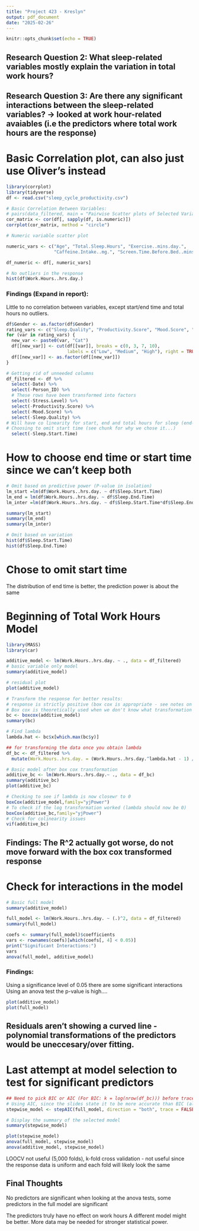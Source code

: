 ```yaml
---
title: "Project 423 - Kreslyn"
output: pdf_document
date: "2025-02-26"
---
```


```r
knitr::opts_chunk$set(echo = TRUE)
```
## Research Question 2: What sleep-related variables mostly explain the variation in total work hours?

## Research Question 3: Are there any significant interactions between the sleep-related variables? -> looked at work hour-related avaiables (i.e the predictors where total work hours are the response)

# Basic Correlation plot, can also just use Oliver's instead

```r
library(corrplot)
library(tidyverse)
df <- read.csv("sleep_cycle_productivity.csv")

# Basic Correlation Between Variables:
# pairs(data_filtered, main = "Pairwise Scatter plots of Selected Variables")
cor_matrix <- cor(df[, sapply(df, is.numeric)])
corrplot(cor_matrix, method = "circle")

# Numeric variable scatter plot

numeric_vars <- c("Age", "Total.Sleep.Hours", "Exercise..mins.day.", 
                  "Caffeine.Intake..mg.", "Screen.Time.Before.Bed..mins.", "Work.Hours..hrs.day.")

df_numeric <- df[, numeric_vars]

# No outliers in the response
hist(df$Work.Hours..hrs.day.)
```

### Findings (Expand in report): 
Little to no correlation between variables, except start/end time and total hours no outliers.

```r
df$Gender <- as.factor(df$Gender)
rating_vars <- c("Sleep.Quality", "Productivity.Score", "Mood.Score", "Stress.Level")
for (var in rating_vars) {
  new_var <- paste0(var, "Cat")
  df[[new_var]] <- cut(df[[var]], breaks = c(0, 3, 7, 10),
                       labels = c("Low", "Medium", "High"), right = TRUE)
  df[[new_var]] <- as.factor(df[[new_var]])
}

# Getting rid of unneeded columns
df_filtered <- df %>% 
  select(-Date) %>%
  select(-Person_ID) %>% 
  # These rows have been transformed into factors
  select(-Stress.Level) %>% 
  select(-Productivity.Score) %>% 
  select(-Mood.Score) %>% 
  select(-Sleep.Quality) %>% 
# Will have co linearity for start, end and total hours for sleep (end-start = total) 
# Choosing to omit start time (see chunk for why we chose it...) 
  select(-Sleep.Start.Time)
```



# How to choose end time or start time since we can't keep both

```r
# Omit based on predictive power (P-value in isolation)
lm_start =lm(df$Work.Hours..hrs.day. ~ df$Sleep.Start.Time)
lm_end = lm(df$Work.Hours..hrs.day. ~ df$Sleep.End.Time)
lm_inter =lm(df$Work.Hours..hrs.day. ~ df$Sleep.Start.Time*df$Sleep.End.Time)

summary(lm_start)
summary(lm_end)
summary(lm_inter)

# Omit based on variation
hist(df$Sleep.Start.Time)
hist(df$Sleep.End.Time)
```

# Chose to omit start time
The distribution of end time is better, the prediction power is about the same 


# Beginning of Total Work Hours Model
```r
library(MASS)
library(car)

additive_model <- lm(Work.Hours..hrs.day. ~ ., data = df_filtered)
# basic variable only model 
summary(additive_model)

# residual plot
plot(additive_model)

# Transform the response for better results:
# response is strictly positive (box cox is appropriate - see notes on yeo-johnson in lecture)
# Box cox is theoretically used when we don't know what transformation is the most appropriate
bc <- boxcox(additive_model)
summary(bc)

# Find lambda
lambda.hat <- bc$x[which.max(bc$y)]

## for transforming the data once you obtain lambda
df_bc <- df_filtered %>%
  mutate(Work.Hours..hrs.day. = (Work.Hours..hrs.day.^lambda.hat - 1) / lambda.hat)

# Basic model after box cox transformation
additive_bc <- lm(Work.Hours..hrs.day.~ ., data = df_bc)
summary(additive_bc)
plot(additive_bc)

# Checking to see if lambda is now closewr to 0 
boxCox(additive_model,family="yjPower")
# To check if the log transformation worked (lambda should now be 0)
boxCox(additive_bc,family="yjPower")
# Check for colinearity issues 
vif(additive_bc)

```
## Findings: The R^2 actually got worse, do not move forward with the box cox transformed response





# Check for interactions in the model
```r
# Basic full model
summary(additive_model)

full_model <- lm(Work.Hours..hrs.day. ~ (.)^2, data = df_filtered)
summary(full_model)

coefs <- summary(full_model)$coefficients
vars <- rownames(coefs)[which(coefs[, 4] < 0.05)]
print("Significant Interactions:")
vars
anova(full_model, additive_model)

```

### Findings: 
Using a significance level of 0.05 there are some significant interactions
Using an anova test the p-value is high....

```r
plot(additive_model)
plot(full_model)
```
## Residuals aren't showing a curved line - polynomial transformations of the predictors would be uneccesary/over fitting.

# Last attempt at model selection to test for significant predictors

```r

## Need to pick BIC or AIC (For BIC: k = log(nrow(df_bc))) before trace)
# Using AIC, since the slides state it to be more accurate than BIC (also, overfitting is not a concern)
stepwise_model <- stepAIC(full_model, direction = "both", trace = FALSE)

# Display the summary of the selected model
summary(stepwise_model)
```

```r
plot(stepwise_model)
anova(full_model, stepwise_model)
anova(additive_model, stepwise_model)
```
LOOCV not useful (5,000 folds), k-fold cross validation - not useful since the response data is uniform and each fold will likely look the same


## Final Thoughts
No predictors are significant when looking at the anova tests, some predictors in the full model are significant

The predictors truly have no effect on work hours
A different model might be better.
More data may be needed for stronger statistical power.




